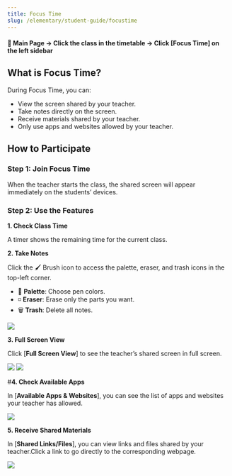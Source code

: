 ```yaml
---
title: Focus Time
slug: /elementary/student-guide/focustime
---
```



#### 📍 Main Page → Click the class in the timetable → Click [Focus Time] on the left sidebar

## What is Focus Time?

During Focus Time, you can:

- View the screen shared by your teacher.
- Take notes directly on the screen.
- Receive materials shared by your teacher.
- Only use apps and websites allowed by your teacher.

## How to Participate

### Step 1: Join Focus Time

When the teacher starts the class, the shared screen will appear immediately on the students’ devices.

### Step 2: Use the Features

**1. Check Class Time**

A timer shows the remaining time for the current class.

**2. Take Notes**

Click the 🖌️ Brush icon to access the palette, eraser, and trash icons in the top-left corner.

- 🎨 **Palette**: Choose pen colors.
- ◽ **Eraser**: Erase only the parts you want.
- 🗑️ **Trash**: Delete all notes.

<Image src="/img/en/elementary/student/09-01.jpg" size="lg" />

**3. Full Screen View**

Click [**Full Screen View**] to see the teacher’s shared screen in full screen.

<Image src="/img/en/elementary/student/09-02.jpg" size="lg" />
<Image src="/img/en/elementary/student/09-03.jpg" size="lg" />

#**4. Check Available Apps**

In [**Available Apps & Websites**], you can see the list of apps and websites your teacher has allowed.

<Image src="/img/en/elementary/student/09-04.jpg" size="lg" />

**5. Receive Shared Materials**

In [**Shared Links/Files**], you can view links and files shared by your teacher.Click a link to go directly to the corresponding webpage.

<Image src="/img/en/elementary/student/09-05.jpg" size="lg" />
